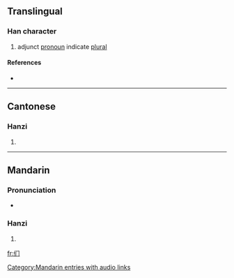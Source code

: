 {{see|們}}
==Translingual==
{{stroke order|type=animate}}

===Han character===
{{Han char|rn=9|rad=人|as=03|sn=5|four=|canj=人中尸 (OLS)}}

# adjunct [[pronoun]] indicate [[plural]]

====References====
* {{Han ref|kx=0094.051|hdz=10115.040|uh=4EEC|ud=20204}}

----

==Cantonese==

===Hanzi===
{{yue-hanzi|jyut=|y=mun4}}

# {{defn|Cantonese}}

----

==Mandarin==

===Pronunciation===
*{{audio|zh-men.ogg|audio}}

===Hanzi===
{{cmn-hanzi|tra=們|pin=[[men]] ([[men5]])|wg=men<sup>5</sup>}}

# {{defn|Mandarin}}

[[Category:Mandarin entries with audio links]]
[[fr:们]]